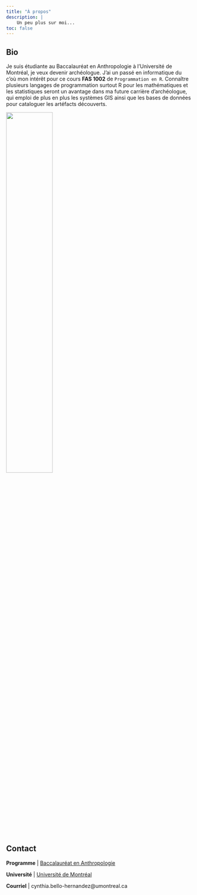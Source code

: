 ```yaml
---
title: "À propos"
description: |
    Un peu plus sur moi...
toc: false
---
```



## Bio 
Je suis étudiante au Baccalauréat en Anthropologie à l'Université de Montréal, je veux devenir archéologue. J'ai un passé en informatique du c'où mon intérêt pour ce cours **FAS 1002** de `Programmation en R`. Connaître plusieurs langages de programmation surtout R pour les mathématiques et les statistiques seront un avantage dans ma future carrière d'archéologue, qui emploi de plus en plus les systèmes GIS ainsi que les bases de données pour cataloguer les artéfacts découverts. 


<aside>
![](static/images/archaeologist.jpg){width=50%}
</aside>


## Contact

**Programme** | [Baccalauréat en Anthropologie](https://anthropo.umontreal.ca/programmes-cours/programmes-de-1er-cycle/baccalaureat-en-anthropologie/)

**Université** | [Université de Montréal](https://umontreal.ca)

**Courriel** | cynthia.bello-hernandez@umontreal.ca


